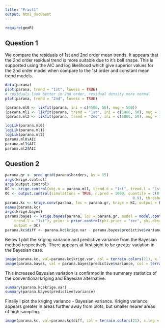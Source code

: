 ```yaml
---
title: "Pract1"
output: html_document
---
```


```r
require(geoR)
```

## Question 1

We compare the residuals of 1st and 2nd order mean trends. It appears that the 2nd order residual trend is more suitable due to it's bell shape. This is supported using the AIC and log likelihood which give superior values for the 2nd order model when compare to the 1st order and constant mean trend models.

```r
data(parana)
plot(parana, trend = "1st", lowess = TRUE)
# residuals look better in 2nd order, residual density more normal
plot(parana, trend = "2nd", lowess = TRUE)
```
```r
(parana.ml0 <- likfit(parana, ini = c(4500, 50), nug = 500))
(parana.ml1 <- likfit(parana, trend = "1st", ini = c(1000, 50), nug = 100))
(parana.ml2 <- likfit(parana, trend = "2nd", ini = c(1000, 50), nug = 100))
```

```r
logLik(parana.ml0)
logLik(parana.ml1)
logLik(parana.ml2)
parana.ml0$AIC
parana.ml1$AIC
parana.ml2$AIC
```

## Question 2

```r
parana.gr <- pred_grid(parana$borders, by = 15)
args(krige.control)
args(output.control)
KC <- krige.control(obj.m = parana.ml1, trend.d = "1st", trend.l = "1st")
OC <- output.control(simulations = TRUE, n.pred = 1000, quantile = c(0.1, 0.25, 0.5, 0.75, 
                                                          0.9), threshold = 350)
parana.kc <- krige.conv(parana, loc = parana.gr, krige = KC, output = OC)
names(parana.kc)
args(krige.bayes)
parana.bayes <- krige.bayes(parana, loc = parana.gr, model = model.control(trend.d = "1st", 
    trend.l = "1st"), prior = prior.control(phi.prior = "rec", phi.disc = seq(0, 150, by = 15)), 
    output = OC)
parana.kc$diff <- parana.kc$krige.var - parana.bayes$predictive$variance

```

Below I plot the kriging variance and predictive variance from the Bayesian method respectively. There appears at first sight to be greater variation in the Bayesian case.
```r
image(parana.kc, val=parana.kc$krige.var, col = terrain.colors(21), x.leg = c(500, 750), y.leg = c(0, 50))
image(parana.bayes, val = parana.bayes$predictive$variance, col = terrain.colors(21))
```
This increased Bayesian variation is confirmed in the summary statistics of the conventional kriging and Bayesian alternative.
```r
summary(parana.kc$krige.var)
summary(parana.bayes$predictive$variance)
```
Finally I plot the kriging variance - Bayesian variance. Kriging variance appears greater in areas further away from plots, but smaller nearer areas of high sampling.
```r
image(parana.kc, val=parana.kc$diff, col = terrain.colors(21), x.leg = c(500, 750), y.leg = c(0, 50))

````